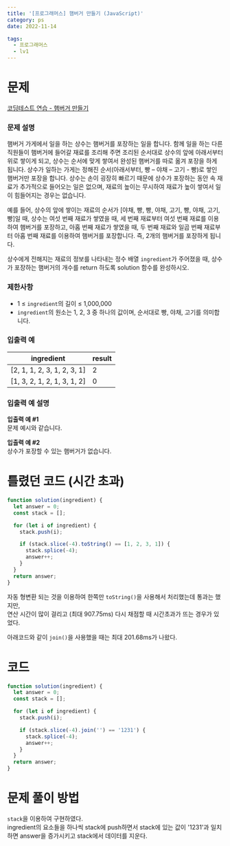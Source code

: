 ```yaml
---
title: '[프로그래머스] 햄버거 만들기 (JavaScript)'
category: ps
date: 2022-11-14

tags:
  - 프로그래머스
  - lv1
---
```


# 문제

[코딩테스트 연습 - 햄버거 만들기](https://school.programmers.co.kr/learn/courses/30/lessons/133502)

### 문제 설명

햄버거 가게에서 일을 하는 상수는 햄버거를 포장하는 일을 합니다. 함께 일을 하는 다른 직원들이 햄버거에 들어갈 재료를 조리해 주면 조리된 순서대로 상수의 앞에 아래서부터 위로 쌓이게 되고, 상수는 순서에 맞게 쌓여서 완성된 햄버거를 따로 옮겨 포장을 하게 됩니다. 상수가 일하는 가게는 정해진 순서(아래서부터, 빵 – 야채 – 고기 - 빵)로 쌓인 햄버거만 포장을 합니다. 상수는 손이 굉장히 빠르기 때문에 상수가 포장하는 동안 속 재료가 추가적으로 들어오는 일은 없으며, 재료의 높이는 무시하여 재료가 높이 쌓여서 일이 힘들어지는 경우는 없습니다.

예를 들어, 상수의 앞에 쌓이는 재료의 순서가 [야채, 빵, 빵, 야채, 고기, 빵, 야채, 고기, 빵]일 때, 상수는 여섯 번째 재료가 쌓였을 때, 세 번째 재료부터 여섯 번째 재료를 이용하여 햄버거를 포장하고, 아홉 번째 재료가 쌓였을 때, 두 번째 재료와 일곱 번째 재료부터 아홉 번째 재료를 이용하여 햄버거를 포장합니다. 즉, 2개의 햄버거를 포장하게 됩니다.

상수에게 전해지는 재료의 정보를 나타내는 정수 배열 `ingredient`가 주어졌을 때, 상수가 포장하는 햄버거의 개수를 return 하도록 solution 함수를 완성하시오.

### 제한사항

- 1 ≤ `ingredient`의 길이 ≤ 1,000,000
- `ingredient`의 원소는 1, 2, 3 중 하나의 값이며, 순서대로 빵, 야채, 고기를 의미합니다.

### 입출력 예

| ingredient                  | result |
| --------------------------- | ------ |
| [2, 1, 1, 2, 3, 1, 2, 3, 1] | 2      |
| [1, 3, 2, 1, 2, 1, 3, 1, 2] | 0      |

### 입출력 예 설명

**입출력 예 #1** <br/>
문제 예시와 같습니다.

**입출력 예 #2** <br/>
상수가 포장할 수 있는 햄버거가 없습니다.

# 틀렸던 코드 (시간 초과)

```jsx
function solution(ingredient) {
  let answer = 0;
  const stack = [];

  for (let i of ingredient) {
    stack.push(i);

    if (stack.slice(-4).toString() == [1, 2, 3, 1]) {
      stack.splice(-4);
      answer++;
    }
  }
  return answer;
}
```

자동 형변환 되는 것을 이용하여 한쪽만 `toString()`을 사용해서 처리했는데 통과는 했지만, <br/>
연산 시간이 많이 걸리고 (최대 907.75ms) 다시 채점할 때 시간초과가 뜨는 경우가 있었다.

아래코드와 같이 `join()`을 사용했을 때는 최대 201.68ms가 나왔다.

# 코드

```jsx
function solution(ingredient) {
  let answer = 0;
  const stack = [];

  for (let i of ingredient) {
    stack.push(i);

    if (stack.slice(-4).join('') == '1231') {
      stack.splice(-4);
      answer++;
    }
  }
  return answer;
}
```

# 문제 풀이 방법

`stack`을 이용하여 구현하였다.<br/>
ingredient의 요소들을 하나씩 stack에 push하면서 stack에 있는 값이 '1231'과 일치하면 answer을 증가시키고 stack에서 데이터를 지운다.

